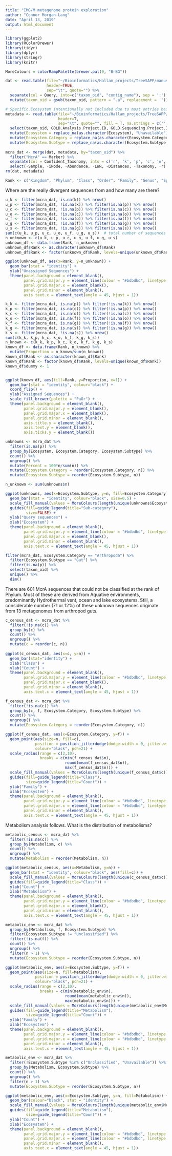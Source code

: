 ```yaml
---
title: "IMG/M metagenome protein exploration"
author: "Connor Morgan-Lang"
date: "April 13, 2019"
output: html_document
---
```


```r
library(ggplot2)
library(RColorBrewer)
library(tidyr)
library(dplyr)
library(stringr)
library(knitr)

MoreColours = colorRampPalette(brewer.pal(9, "BrBG"))

```

```r
dat <- read.table(file="~/Bioinformatics/Hallam_projects/TreeSAPP/manuscript/IMG_metagenome_TreeSAPP_output_McrABG/final_outputs/extra_annotated_marker_contig_map.tsv",
                  header=TRUE,
                  sep="\t", quote="") %>% 
  separate(col = Query, into=c("taxon_oid", "contig_name"), sep = ':') %>% 
  mutate(taxon_oid = gsub(taxon_oid, pattern = ".a", replacement = ''))

# Specific.Ecosystem intentionally not included due to most entries being either 'Unclassified'/NA or redundant
metadata <- read.table(file="~/Bioinformatics/Hallam_projects/TreeSAPP/manuscript/dereplicated_metagenomes_10_01_2017.tab",
                       header=T,
                       sep="\t", quote="", fill = T, na.strings = c('', "NA")) %>% 
  select(taxon_oid, GOLD.Analysis.Project.ID, GOLD.Sequencing.Project.ID, Altitude, Ecosystem, Ecosystem.Category, Ecosystem.Subtype, Ecosystem.Type, Geographic.Location, Isolation, Isolation.Country, Latitude, Longitude, Depth, Habitat, pH) %>% 
  mutate(Ecosystem = replace_na(as.character(Ecosystem), "Unavailable")) %>% 
  mutate(Ecosystem.Category = replace_na(as.character(Ecosystem.Category), "Unavailable")) %>% 
  mutate(Ecosystem.Subtype = replace_na(as.character(Ecosystem.Subtype), "Unavailable"))
  
mcra_dat <- merge(dat, metadata, by="taxon_oid") %>%
  filter("McrA" == Marker) %>% 
  separate(col = Confident_Taxonomy, into = c('r', 'k', 'p', 'c', 'o', 'f', 'g', 's'), sep = "; ", fill = "right", remove = T) %>% 
  select(-Sample, -iNode, -Abundance, -LWR, -Distances, -Taxonomy, -r)
rm(dat, metadata)

Rank <- c("Kingdom", "Phylum", "Class", "Order", "Family", "Genus", "Species")
```

Where are the really divergent sequences from and how many are there?

```r

u_k <- filter(mcra_dat, is.na(k)) %>% nrow()
u_p <- filter(mcra_dat, !is.na(k)) %>% filter(is.na(p)) %>% nrow()
u_c <- filter(mcra_dat, !is.na(p)) %>% filter(is.na(c)) %>% nrow()
u_o <- filter(mcra_dat, !is.na(c)) %>% filter(is.na(o)) %>% nrow()
u_f <- filter(mcra_dat, !is.na(o)) %>% filter(is.na(f)) %>% nrow()
u_g <- filter(mcra_dat, !is.na(f)) %>% filter(is.na(g)) %>% nrow()
u_s <- filter(mcra_dat, !is.na(g)) %>% filter(is.na(s)) %>% nrow()
sum(c(u_k, u_p, u_c, u_o, u_f, u_g, u_s))  # total number of sequences that were not classified to at least Genus
n_unknown <- c(u_k, u_p, u_c, u_o, u_f, u_g, u_s)
unknown_df <- data.frame(Rank, n_unknown)
unknown_df$Rank <- as.character(unknown_df$Rank)
unknown_df$Rank <- factor(unknown_df$Rank, levels=unique(unknown_df$Rank))

ggplot(unknown_df, aes(x=Rank, y=n_unknown)) +
  geom_bar(stat = "identity") +
  ylab("Unassigned Sequences") +
  theme(panel.background = element_blank(),
        panel.grid.major.y = element_line(colour = "#bdbdbd", linetype = "dotted"),
        panel.grid.major.x = element_blank(),
        panel.grid.minor = element_blank(),
        axis.text.x = element_text(angle = 45, hjust = 1))

k_k <- filter(mcra_dat, is.na(p)) %>% filter(!is.na(k)) %>% nrow()
k_p <- filter(mcra_dat, is.na(c)) %>% filter(!is.na(p)) %>% nrow()
k_c <- filter(mcra_dat, is.na(o)) %>% filter(!is.na(c)) %>% nrow()
k_o <- filter(mcra_dat, is.na(f)) %>% filter(!is.na(o)) %>% nrow()
k_f <- filter(mcra_dat, is.na(g)) %>% filter(!is.na(f)) %>% nrow()
k_g <- filter(mcra_dat, is.na(s)) %>% filter(!is.na(g)) %>% nrow()
k_s <- filter(mcra_dat, !is.na(s)) %>% nrow()
sum(c(k_k, k_p, k_c, k_o, k_f, k_g, k_s))
n_known <- c(k_k, k_p, k_c, k_o, k_f, k_g, k_s)
known_df <- data.frame(Rank, n_known) %>% 
  mutate(Proportion = n_known/sum(n_known))
known_df$Rank <- as.character(known_df$Rank)
known_df$Rank <- factor(known_df$Rank, levels=unique(known_df$Rank))
known_df$dummy <- 1


ggplot(known_df, aes(fill=Rank, y=Proportion, x=1)) +
  geom_bar(stat = "identity", colour="black") +
  coord_flip() +
  ylab("Assigned Sequences") +
  scale_fill_brewer(palette = "PuOr") +
  theme(panel.background = element_blank(),
        panel.grid.major.y = element_blank(),
        panel.grid.major.x = element_blank(),
        panel.grid.minor = element_blank(),
        axis.title.y = element_blank(),
        axis.text.y = element_blank(),
        axis.ticks.y = element_blank())
```


```r
unknowns <- mcra_dat %>% 
  filter(is.na(p)) %>% 
  group_by(Ecosystem, Ecosystem.Category, Ecosystem.Subtype) %>% 
  count() %>% 
  ungroup() %>% 
  mutate(Percent = 100*n/sum(n)) %>% 
  mutate(Ecosystem.Category = reorder(Ecosystem.Category, n)) %>% 
  mutate(Ecosystem.Subtype = reorder(Ecosystem.Subtype, n))

n_unknown <- sum(unknowns$n)

ggplot(unknowns, aes(x=Ecosystem.Subtype, y=n, fill=Ecosystem.Category)) +
  geom_bar(stat = "identity", colour="black", size=0.5) +
  scale_fill_manual(values = MoreColours(length(unique(unknowns$Ecosystem.Category)))) +
  guides(fill=guide_legend(title="Sub-category"),
         size=FALSE) +
  ylab("Query sequences") +
  xlab("Ecosystem") +
  theme(panel.background = element_blank(),
        panel.grid.major.y = element_line(colour = "#bdbdbd", linetype = "dotted"),
        panel.grid.major.x = element_blank(),
        panel.grid.minor = element_blank(),
        axis.text.x = element_text(angle = 45, hjust = 1))

filter(mcra_dat, Ecosystem.Category == "Arthropoda") %>%
  filter(Ecosystem.Subtype == "Gut") %>%
  filter(is.na(p)) %>%
  select(taxon_oid) %>%
  unique() %>%
  dim()
```

There are 601 McrA sequences that could not be classified at the rank of Phylum. Most of these are derived from Aquative environments, predominantly Hydrothermal vent, ocean and lake ecosystems. Still, a considerable number (71 or 12%) of these unknown sequences originate from 13 metagenomes from arthropod guts.


```r

c_census_dat <- mcra_dat %>% 
  filter(!is.na(c)) %>% 
  group_by(c) %>% 
  count() %>% 
  ungroup() %>% 
  mutate(c = reorder(c, n))
  
ggplot(c_census_dat, aes(x=c, y=n)) +
  geom_bar(stat="identity") +
  xlab("Class") +
  ylab("Count") +
  theme(panel.background = element_blank(),
        panel.grid.major.y = element_line(colour = "#bdbdbd", linetype = "dotted"),
        panel.grid.major.x = element_blank(),
        panel.grid.minor = element_blank(),
        axis.text.x = element_text(angle = 45, hjust = 1))
```


```r

f_census_dat <- mcra_dat %>% 
  filter(!is.na(c)) %>% 
  group_by(c, f, Ecosystem.Category, Ecosystem.Subtype) %>% 
  count() %>% 
  ungroup() %>%
  mutate(Ecosystem.Category = reorder(Ecosystem.Category, n))

ggplot(f_census_dat, aes(x=Ecosystem.Category, y=f)) +
  geom_point(aes(size=n, fill=c),
             position = position_jitterdodge(dodge.width = 0, jitter.width = 0.25, jitter.height = 0.5),
             colour="black", pch=21) +
  scale_radius(range = c(2,10),
               breaks = c(min(f_census_dat$n),
                          round(mean(f_census_dat$n)),
                          max(f_census_dat$n))) +
  scale_fill_manual(values = MoreColours(length(unique(f_census_dat$c)))) +
  guides(fill=guide_legend(title="Class"),
         size=guide_legend(title="Count")) +
  ylab("Family") +
  xlab("Ecosystem") +
  theme(panel.background = element_blank(),
        panel.grid.major.y = element_line(colour = "#bdbdbd", linetype = "dotted"),
        panel.grid.major.x = element_line(colour = "#bdbdbd", linetype = "dotted"),
        panel.grid.minor = element_blank(),
        axis.text.x = element_text(angle = 45, hjust = 1))

```

Metabolism analysis follows. What is the distribution of metabolisms?

```r

metabolic_census <- mcra_dat %>% 
  filter(!is.na(c)) %>% 
  group_by(Metabolism, c) %>% 
  count() %>% 
  ungroup() %>%
  mutate(Metabolism = reorder(Metabolism, n))

ggplot(metabolic_census, aes(x=Metabolism, y=n)) +
  geom_bar(stat = "identity", colour="black", aes(fill=c)) +
  scale_fill_manual(values = MoreColours(length(unique(c_census_dat$c)))) +
  guides(fill=guide_legend(title="Class")) +
  ylab("Count") +
  xlab("Metabolism") +
  theme(panel.background = element_blank(),
        panel.grid.major.y = element_line(colour = "#bdbdbd", linetype = "dotted"),
        panel.grid.major.x = element_blank(),
        panel.grid.minor = element_blank(),
        axis.text.x = element_text(angle = 45, hjust = 1))

metabolic_env <- mcra_dat %>% 
  group_by(Metabolism, f, Ecosystem.Subtype) %>% 
  filter(Ecosystem.Subtype != "Unclassified") %>% 
  filter(!is.na(f)) %>% 
  count() %>% 
  ungroup() %>% 
  filter(n > 1) %>% 
  mutate(Ecosystem.Subtype = reorder(Ecosystem.Subtype, n))

ggplot(metabolic_env, aes(x=Ecosystem.Subtype, y=f)) +
  geom_point(aes(size=n, fill=Metabolism),
             position = position_jitterdodge(dodge.width = 0, jitter.width = 0.25, jitter.height = 0.25),
             colour="black", pch=21) +
  scale_radius(range = c(2,10), 
               breaks = c(min(metabolic_env$n),
                          round(mean(metabolic_env$n)),
                          max(metabolic_env$n))) +
  scale_fill_manual(values = MoreColours(length(unique(metabolic_env$Metabolism)))) +
  guides(fill=guide_legend(title="Metabolism"),
         size=guide_legend(title="Count")) +
  ylab("Family") +
  xlab("Ecosystem") +
  theme(panel.background = element_blank(),
        panel.grid.major.y = element_line(colour = "#bdbdbd", linetype = "dotted"),
        panel.grid.major.x = element_line(colour = "#bdbdbd", linetype = "dotted"),
        panel.grid.minor = element_blank(),
        axis.text.x = element_text(angle = 45, hjust = 1))

metabolic_env <- mcra_dat %>%
  filter(!Ecosystem.Subtype %in% c("Unclassified", "Unavailable")) %>% 
  group_by(Metabolism, Ecosystem.Subtype) %>% 
  count() %>% 
  ungroup() %>% 
  filter(n > 1) %>% 
  mutate(Ecosystem.Subtype = reorder(Ecosystem.Subtype, n))

ggplot(metabolic_env, aes(x=Ecosystem.Subtype, y=n, fill=Metabolism)) +
  geom_bar(colour="black", stat = "identity") +
  scale_fill_manual(values = MoreColours(length(unique(metabolic_env$Metabolism)))) +
  guides(fill=guide_legend(title="Metabolism"),
         size=guide_legend(title="Count")) +
  ylab("Count") +
  xlab("Ecosystem") +
  theme(panel.background = element_blank(),
        panel.grid.major.y = element_line(colour = "#bdbdbd", linetype = "dotted"),
        panel.grid.major.x = element_line(colour = "#bdbdbd", linetype = "dotted"),
        panel.grid.minor = element_blank(),
        axis.text.x = element_text(angle = 45, hjust = 1))

```